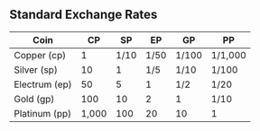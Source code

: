 ## Standard Exchange Rates
| Coin          | CP    | SP   | EP   | GP    | PP      |
|---------------|-------|------|------|-------|---------|
| Copper (cp)   | 1     | 1/10 | 1/50 | 1/100 | 1/1,000 |
| Silver (sp)   | 10    | 1    | 1/5  | 1/10  | 1/100   |
| Electrum (ep) | 50    | 5    | 1    | 1/2   | 1/20    |
| Gold (gp)     | 100   | 10   | 2    | 1     | 1/10    |
| Platinum (pp) | 1,000 | 100  | 20   | 10    | 1       |
